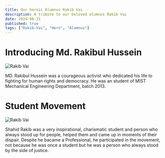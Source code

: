 ```yaml
---
title: Our heroic Alumnus Rakib Vai
description: A tribute to our beloved alumnus Rakib Vai
date: 2024-08-31
published: true
tags: ["Rakib-Vai", "Hero", "Alumnus"]
---
```


# Introducing Md. Rakibul Hussein

<Image
   src="/SR_profile.png"
   alt="Rakib Vai"
   width={500}
   height={600}
   layout="responsive"
/>

MD. Rakibul Hussein was a courageous activist who dedicated his life to fighting for human rights and democracy. He was
an student of MIST Mechanical Engineering Department, batch 2013.

# Student Movement

<Image
   src="/sr1.jpg"
   alt="Rakib Vai"
   width={800}
   height={600}
   layout="responsive"
/>

Shahid Rakib was a very inspirational, charismatic student and person who always stood up for people, 
helped them and came up in moments of their dispair. Despite he bacame a Professional, he participated in the movement,
 not because he was once a student but he was 
a person who always stood by the side of justice.